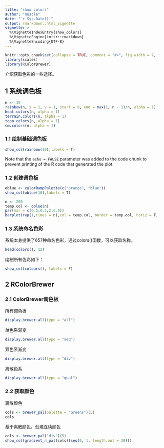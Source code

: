 ```yaml
---
title: "show colors"
author: "muscle"
date: "`r Sys.Date()`"
output: rmarkdown::html_vignette
vignette: >
  %\VignetteIndexEntry{show_colors}
  %\VignetteEngine{knitr::rmarkdown}
  %\VignetteEncoding{UTF-8}
---
```


```r
knitr::opts_chunk$set(collapse = TRUE, comment = "#>", fig.width = 7, fig.height = 7, fig.align = "center")
library(scales)
library(RColorBrewer)
```

介绍获取色彩的一些途径。

## 1 系统调色板

```r
n <- 10
rainbow(n, s = 1, v = 1, start = 0, end = max(1, n - 1)/n, alpha = 1)
heat.colors(n, alpha = 1)
terrain.colors(n, alpha = 1)
topo.colors(n, alpha = 1)
cm.colors(n, alpha = 1)

```

### 1.1 绘制基础调色板

```r
show_col(rainbow(10),labels = T)
```

Note that the `echo = FALSE` parameter was added to the code chunk to prevent printing of the R code that generated the plot.

### 1.2 创建调色板

```r
oblue <- colorRampPalette(c("orange", "blue"))
show_col(oblue(10),labels = T)
```

```r
n <- 200
temp.col <- oblue(n)
par(mar = c(0.5,0.5,2,0.5))
barplot(rep(1,times = n),col = temp.col, border = temp.col, horiz = F, axes = FALSE)

```


### 1.3 系统命名色彩
系统本身提供了657种命名色彩，通过colors()函数，可以获取名称。

```r
head(colors(), 12)
```

绘制所有色彩如下：
```r
show_col(colours(), labels = F)
```


## 2 RColorBrewer

### 2.1 ColorBrewer调色板
所有调色板
```r
display.brewer.all(type = "all")
```

单色系渐变
```r
display.brewer.all(type = "seq")  

```

双色系渐变
```r
display.brewer.all(type = "div")  
```


离散色系
```r
display.brewer.all(type = "qual")  
```


### 2.2 获取颜色
离散颜色
```r
cols <- brewer_pal(palette = "Greens")(5)
cols
```

基于离散颜色，创建连续颜色
```r
cols <- brewer_pal("div")(5)
show_col(gradient_n_pal(cols)(seq(0, 1, length.out = 30)))

```

